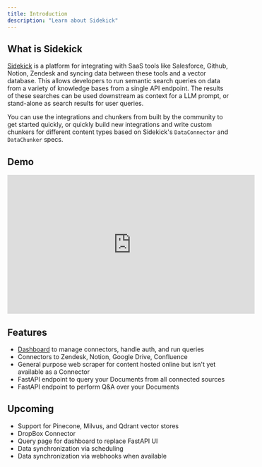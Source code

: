 ```yaml
---
title: Introduction
description: "Learn about Sidekick"
---
```


## What is Sidekick
[Sidekick](https://getsidekick.ai/) is a platform for integrating with SaaS tools like Salesforce, Github, Notion, Zendesk and syncing data between these tools and a vector database. This allows developers to run semantic search queries on data from a variety of knowledge bases from a single API endpoint. The results of these searches can be used downstream as context for a LLM prompt, or stand-alone as search results for user queries. 

You can use the integrations and chunkers from built by the community to get started quickly, or quickly build new integrations and write custom chunkers for different content types based on Sidekick's `DataConnector` and `DataChunker` specs.

## Demo
<iframe width="560" height="315" src="https://www.youtube.com/embed/hH09kWi6Si0" title="YouTube video player" frameborder="0" allow="accelerometer; autoplay; clipboard-write; encrypted-media; gyroscope; picture-in-picture; web-share" allowfullscreen></iframe>


## Features
* [Dashboard](https://app.getsidekick.ai/sign-in) to manage connectors, handle auth, and run queries
* Connectors to Zendesk, Notion, Google Drive, Confluence
* General purpose web scraper for content hosted online but isn't yet available as a Connector
* FastAPI endpoint to query your Documents from all connected sources
* FastAPI endpoint to perform Q&A over your Documents

## Upcoming
* Support for Pinecone, Milvus, and Qdrant vector stores
* DropBox Connector
* Query page for dashboard to replace FastAPI UI
* Data synchronization via scheduling
* Data synchronization via webhooks when available
